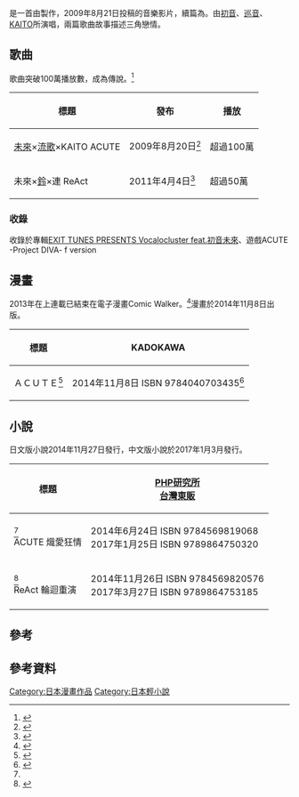 {{Nihongo title|ACUTE|アキュート}}是一首由{{nihongo|{{link-ja|WhiteFlame|}}|黒うさP}}製作，2009年8月21日投稿的音樂影片，續篇為{{Nihongo|ReAct|リアクト}}。由[[初音未來|初音]]、[[巡音流歌|巡音]]、[[Kaito|KAITO]]所演唱，兩篇歌曲故事描述三角戀情。{{Infobox animanga/Headerofja
| title = ACUTE|image= 
|size= 
|caption= 
|japanese= 
|english= 
|kana= 
|romaji= 
|genre= 
}}
{{Infobox animanga/Manga
| 作者 = {{lang|ja|あさひな栞}}
| 出版社 = KADOKAWA富士見
| 連載雜誌 = Millefeui
| 网络 = Comic Walker
}}{{Infobox animanga/Novel|著者=雨宮Hitomi|出版社=PHP|輕小說=1|原作={{lang|ja|一葉モカ}}}}{{Infobox animanga/Footerofja}}

== 歌曲 ==
歌曲突破100萬播放數，成為傳說。<ref name=":0">{{Cite news|url=https://www.php.co.jp/books/detail.php?isbn=978-4-569-81906-8|title=ACUTE（アキュート）  黒うさP／White Flame原作 雨宮ひとみ著 一葉モカイラスト  書籍  PHP研究所|author=|date=|work=|newspaper=PHP研究所 / PHP INTERFACE|accessdate=2018-02-27|language=ja|archive-date=2017-07-06|archive-url=https://web.archive.org/web/20170706102220/http://www.php.co.jp/books/detail.php?isbn=978-4-569-81906-8|dead-url=no}}</ref>
{| class="wikitable"
!標題
!發布
!播放
|-
|[[初音未來|未來]]×[[巡音流歌|流歌]]×KAITO ACUTE
|2009年8月20日<ref>{{Cite web|url=http://www.nicovideo.jp/watch/sm7992704|title=『未來×流歌×KAITO』ACUTE『原創PV』|accessdate=2018-02-27|date=2009-08-21|work=niconico動畫|language=zh-TW|archive-date=2018-02-26|archive-url=https://web.archive.org/web/20180226163758/http://www.nicovideo.jp/watch/sm7992704|dead-url=no}}</ref>
|超過100萬
|-
|未來×[[鏡音鈴、連|鈴]]×連 ReAct
|2011年4月4日<ref>{{Cite web|url=http://www.nicovideo.jp/watch/sm14065801|title=『未來×鈴×連』　ReAct　『原創曲PV』|accessdate=2018-02-27|date=2011-04-04|work=niconico動畫|language=zh-TW|archive-date=2018-09-03|archive-url=https://web.archive.org/web/20180903092639/http://www.nicovideo.jp/watch/sm14065801|dead-url=no}}</ref>
|超過50萬
|}
===收錄===
收錄於專輯[[EXIT_TUNES_PRESENTS_Vocalocluster_feat.初音未來|EXIT TUNES PRESENTS Vocalocluster feat.初音未來]]、遊戲ACUTE -Project DIVA- f version
==漫畫==
2013年在{{Nihongo|Millefeui|ミルフィ}}上連載已結束在電子漫畫Comic Walker。<ref>{{Cite news|url=https://comic-walker.com/contents/detail/KDCW_FS03000001030000_68/|title=ACUTE|newspaper=ComicWalker - 可免費閱讀熱門漫畫！|accessdate=2018-02-27|language=ja|archive-date=2016-08-19|archive-url=https://web.archive.org/web/20160819132731/http://comic-walker.com/contents/detail/KDCW_FS03000001030000_68/|dead-url=no}}</ref>漫畫於2014年11月8日出版。
{| class="wikitable"
!標題
!KADOKAWA{{Internal link helper/ja|富士見書房|ドラゴンコミックスエイジ}}
|-
|ＡＣＵＴＥ<ref>{{Cite web|url=https://www.kadokawa.co.jp/product/321406000066|title=ＡＣＵＴＥ|accessdate=2018-02-27|last=CORPORATION|first=KADOKAWA|work=KADOKAWAオフィシャルサイト|archive-date=2015-05-04|archive-url=https://web.archive.org/web/20150504082410/http://www.kadokawa.co.jp/product/321406000066/|dead-url=no}}</ref>
|2014年11月8日 ISBN 9784040703435<ref>{{Cite web|url=http://www.fujimishobo.co.jp/bk_detail.php?pcd=321406000066|title=ACUTE  富士見書房|accessdate=2018-02-27|author=|date=|work=www.fujimishobo.co.jp|publisher=|language=ja|archive-date=2016-02-22|archive-url=https://web.archive.org/web/20160222122121/http://www.fujimishobo.co.jp/bk_detail.php?pcd=321406000066|dead-url=no}}</ref>
|}

==小說==
日文版小說2014年11月27日發行，中文版小說於2017年1月3月發行。
{| class="wikitable"
!標題
![[PHP研究所|PHP研究所]]<br>[[台灣東販|台灣東販]]
|-
|{{Nihongo|ACUTE|アキュート}}<ref name=":0" /><br>ACUTE 熾愛狂情
|2014年6月24日 ISBN 9784569819068<br>2017年1月25日 ISBN 9789864750320
|-
|{{Nihongo|ReAct|リアクト}}<ref>{{Cite news|url=https://www.php.co.jp/books/detail.php?isbn=978-4-569-82057-6|title=ReAct（リアクト）   黒うさP/White Flame原作 雨宮ひとみ著 一葉モカイラスト   書籍   PHP研究所|author=|date=|work=|newspaper=PHP研究所 / PHP INTERFACE|accessdate=2018-02-27|language=ja|archive-date=2017-06-24|archive-url=https://web.archive.org/web/20170624151421/http://www.php.co.jp/books/detail.php?isbn=978-4-569-82057-6|dead-url=no}}</ref><br>ReAct 輪迴重演
|2014年11月26日 ISBN 9784569820576<br>2017年3月27日 ISBN 9789864753185
|}

== 參考 ==

== 參考資料 ==
{{reflist}}

[[Category:日本漫畫作品|Category:日本漫畫作品]]
[[Category:日本輕小說|Category:日本輕小說]]
